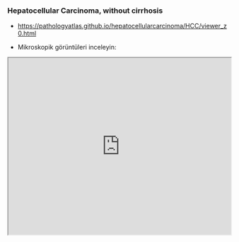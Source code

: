 
### Hepatocellular Carcinoma, without cirrhosis

-   <https://pathologyatlas.github.io/hepatocellularcarcinoma/HCC/viewer_z0.html>

-   Mikroskopik görüntüleri inceleyin:

<iframe src="https://pathologyatlas.github.io/hepatocellularcarcinoma/HCC/viewer_z0.html" width="100%" height="400px">

</iframe>

